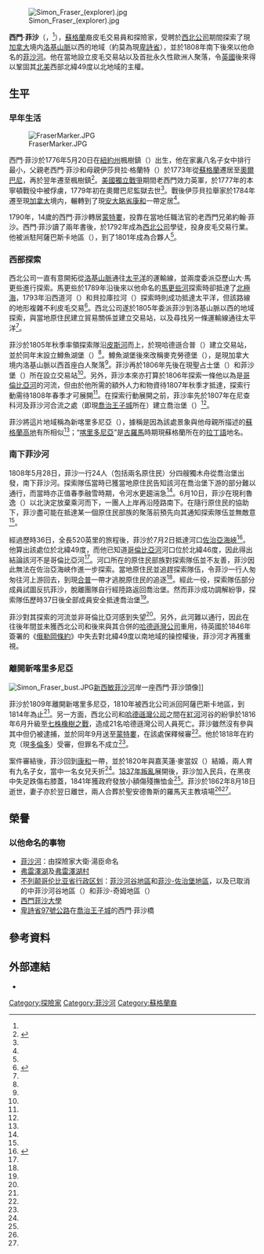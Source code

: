 {{noteTA
|G1=地名
|1=zh-cn:西蒙·弗雷泽;zh-hk:西門·菲沙;zh-mo:西門·菲沙;zh-tw:西蒙·弗雷澤
|2=zh-cn:西蒙;zh-hk:西門;zh-mo:西門;zh-tw:西蒙
|3=zh-cn:弗雷泽;zh-hk:菲沙;zh-mo:菲沙;zh-tw:弗雷澤
|4=zh-cn:不列颠哥伦比亚;zh-hk:卑詩;zh-mo:卑詩;zh-tw:英屬哥倫比亞
|5=zh-cn:康沃尔;zh-hk:康和;zh-mo:康和;zh-tw:康瓦耳
|6=zh-cn:乔治;zh-hk:佐治;zh-mo:佐治;zh-tw:喬治
}}
[[File:Simon_Fraser_(explorer).jpg|thumb]]

'''西門·菲沙'''（{{lang|en|Simon Fraser}}，{{bd|1776年|5月20日|1862年|6月18日|catIdx=F}}<ref name="SFU"/>），[[蘇格蘭|蘇格蘭]]裔皮毛交易員和探險家，受聘於[[西北公司|西北公司]]期間探索了現[[加拿大|加拿大]]境内[[洛基山脈|洛基山脈]]以西的地域（約莫為現[[卑詩省|卑詩省]]），並於1808年南下後來以他命名的[[菲沙河|菲沙河]]。他在當地設立皮毛交易站以及首批永久性歐洲人聚落，令[[英國|英國]]後來得以鞏固其[[北美|北美]]西部北緯49度以北地域的主權。

==生平==
===早年生活===
[[File:FraserMarker.JPG|thumb]]

西門·菲沙於1776年5月20日在[[紐約州|紐約州]]楓樹鎮（{{lang|en|Mapleton}}）出生，他在家裏八名子女中排行最小，父親老西門·菲沙和母親伊莎貝拉·格蘭特（{{lang|en|Isabella Grant}}）於1773年從[[蘇格蘭|蘇格蘭]]遷居至[[奧爾巴尼_(紐約州)|奧爾巴尼]]，再於翌年遷至楓樹鎮<ref name="SFU">{{cite web |author=James Saunders |title=Simon Fraser, the Explorer |accessdate=2014-01-28 |publisher=[[西門菲莎大學|西門菲莎大學]] |url=http://www.sfu.ca/archives/archives-program/outreach/simon_fraser.html |archive-date=2020-07-22 |archive-url=https://web.archive.org/web/20200722163805/http://www.sfu.ca/archives/archives-program/outreach/simon_fraser.html |dead-url=no }}</ref>。[[美國獨立戰爭|美國獨立戰爭]]期間老西門效力英軍，於1777年的本寧頓戰役中被俘虜，1779年初在奧爾巴尼監獄去世<ref name="SFU"/>。戰後伊莎貝拉舉家於1784年遷至現[[加拿大|加拿大]]境内，輾轉到了現[[安大略省|安大略省]][[康沃爾_(安大略省)|康和]]一帶定居<ref name="SFU"/>。

1790年，14歲的西門·菲沙轉居[[蒙特婁|蒙特婁]]，投靠在當地任職法官的老西門兄弟約翰·菲沙。西門·菲沙讀了兩年書後，於1792年成為[[西北公司|西北公司]]學徒，投身皮毛交易行業。他被派駐阿薩巴斯卡地區（{{lang|en|Athabasca}}），到了1801年成為合夥人<ref name="SFU"/>。

===西部探索===
西北公司一直有意開拓從[[洛基山脈|洛基山脈]]通往[[太平洋|太平洋]]的運輸線，並兩度委派亞歷山大·馬更些進行探索。馬更些於1789年沿後來以他命名的[[馬更些河|馬更些河]]探索時卻抵達了[[北極海|北極海]]，1793年沿西道河（{{lang|en|West Road River}}）和貝拉庫拉河（{{lang|en|Bella Coola River}}）探索時則成功抵達太平洋，但該路線的地形複雜不利皮毛交易<ref name="Bio">{{cite web |author=W. Kaye Lamb |title=FRASER, SIMON |date=1976 |accessdate=2014-01-28 |publisher=[[多倫多大學|多倫多大學]] / [[拉瓦爾大學|拉瓦爾大學]] |work=''Dictionary of Canadian Biography'', vol. 9 |url=http://www.biographi.ca/en/bio.php?id_nbr=4437 |archive-date=2020-08-09 |archive-url=https://web.archive.org/web/20200809115158/http://www.biographi.ca/en/bio.php?id_nbr=4437 |dead-url=no }}</ref>。西北公司遂於1805年委派菲沙到洛基山脈以西的地域探索，與當地原住民建立貿易關係並建立交易站，以及尋找另一條運輸線通往太平洋<ref name="Bio"/>。

菲沙於1805年秋季率領探索隊沿[[皮斯河|皮斯河]]而上，於現哈德遜合普（{{lang|en|Hudson's Hope}}）建立交易站，並於同年末設立鱒魚湖堡（{{lang|en|Trout Lake Fort}}）<ref name="Bio"/>。鱒魚湖堡後來改稱麥克勞德堡（{{lang|en|Fort McLeod}}），是現加拿大境内洛基山脈以西首座白人聚落<ref name="Bio"/>。菲沙再於1806年先後在現聖占士堡（{{lang|en|Fort St. James}}）和菲沙堡（{{lang|en|Fort Fraser}}）所在設立交易站<ref name="SFU"/>。另外，菲沙本來亦打算於1806年探索一條他以為是[[哥倫比亞河|哥倫比亞河]]的河流，但由於他所需的額外人力和物資待1807年秋季才抵達，探索行動需待1808年春季才可展開<ref name="Bio"/>。在探索行動展開之前，菲沙率先於1807年在尼查科河及菲沙河合流之處（即現[[喬治王子城|喬治王子城]]所在）建立喬治堡（{{lang|en|Fort George}}）<ref name="Bio"/>。

菲沙將這片地域稱為新喀里多尼亞（{{lang|en|New Caledonia}}），據稱是因為該處景象與他母親所描述的[[蘇格蘭高地|蘇格蘭高地]]有所相似<ref name="Bio"/>；“[[喀里多尼亞|喀里多尼亞]]”是[[古羅馬|古羅馬]]時期現蘇格蘭所在的[[拉丁語|拉丁語]]地名。

===南下菲沙河===
1808年5月28日，菲沙一行24人（包括兩名原住民）分四艘獨木舟從喬治堡出發，南下菲沙河。探索隊伍當時已獲當地原住民告知該河在喬治堡下游的部分難以通行，而當時亦正值春季融雪時期，令河水更趨湍急<ref name="Bio"/>。6月10日，菲沙在現利魯逸（{{lang|en|Lillooet}}）以北決定放棄乘河而下，一團人上岸再沿陸路南下。在隨行原住民的協助下，菲沙盡可能在抵達某一個原住民部族的聚落前預先向其通知探索隊伍並無敵意<ref name="Bio"/>。

經過歷時36日，全長520英里的旅程後，菲沙於7月2日抵達河口[[喬治亞海峽|佐治亞海峽]]<ref name="OHS">{{cite web |title=Simon Fraser Biography |date=2009 |accessdate=2014-01-28 |publisher=Oregon Historical Society |url=http://www.ohs.org/the-oregon-history-project/biographies/Simon-Fraser.cfm |archive-date=2014-02-02 |archive-url=https://web.archive.org/web/20140202120820/http://www.ohs.org/the-oregon-history-project/biographies/Simon-Fraser.cfm |dead-url=no }}</ref>。他算出該處位於北緯49度，而他已知道[[哥倫比亞河|哥倫比亞河]]河口位於北緯46度，因此得出結論該河不是哥倫比亞河<ref name="OHS"/>。河口所在的原住民部族對探索隊伍並不友善，菲沙因此無法在佐治亞海峽作進一步探索。當地原住民並追趕探索隊伍，令菲沙一行人匆匆往河上游回去，到現[[合普_(卑詩省)|合普]]一帶才逃脫原住民的追逐<ref name="Bio"/>。經此一役，探索隊伍部分成員試圖反抗菲沙，脫離團隊自行經陸路返回喬治堡。然而菲沙成功調解紛爭，探索隊伍歷時37日後全部成員安全抵達喬治堡<ref name="Bio"/>。

菲沙對其探索的河流並非哥倫比亞河感到失望<ref name="Bio"/>。另外，此河難以通行，因此在往後年間並未獲西北公司和後來與其合併的[[哈德遜灣公司|哈德遜灣公司]]重用，待英國於1846年簽署的《[[俄勒岡條約|俄勒岡條約]]》中失去對北緯49度以南地域的操控權後，菲沙河才再獲重視。

===離開新喀里多尼亞===
[[File:Simon_Fraser_bust.JPG|thumb]][[新西敏|新西敏]][[菲沙河|菲沙河]]岸一座西門·菲沙頭像]]

菲沙於1809年離開新喀里多尼亞，1810年被西北公司派回阿薩巴斯卡地區，到1814年為止<ref name="Bio"/>。另一方面，西北公司和[[哈德遜灣公司|哈德遜灣公司]]之間在[[紅河_(溫尼伯湖)|紅河]]河谷的紛爭於1816年6月升級至[[七株橡樹之戰|七株橡樹之戰]]，造成21名哈德遜灣公司人員死亡。菲沙雖然沒有參與其中但仍被逮捕，並於同年9月送至[[蒙特婁|蒙特婁]]，在該處保釋候審<ref name="Bio"/>。他於1818年在約克（現[[多倫多|多倫多]]）受審，但罪名不成立<ref name="Bio"/>。

案件審結後，菲沙回到[[康沃爾_(安大略省)|康和]]一帶，並於1820年與嘉芙蓮·麥當奴（{{lang|en|Catherine MacDonell}}）結婚，兩人育有九名子女，當中一名女兒夭折<ref name="SFU"/>。[[1837年叛亂|1837年叛亂]]展開後，菲沙加入民兵，在黑夜中失足跌傷右膝蓋，1841年獲政府發放小額傷殘撫恤金<ref name="SFU"/>。菲沙於1862年8月18日逝世，妻子亦於翌日離世，兩人合葬於聖安德魯斯的羅馬天主教墳場<ref name="SFU"/><ref name="Bio"/>。

==榮譽==
===以他命名的事物===
*[[菲沙河|菲沙河]]：由探險家大衛·湯臣命名
*[[弗雷澤湖|弗雷澤湖]]及[[弗雷澤湖村|弗雷澤湖村]]
*[[不列颠哥伦比亚省行政区划|不列颠哥伦比亚省行政区划]]：[[菲沙河谷地區|菲沙河谷地區]]和[[菲沙-佐治堡地區|菲沙-佐治堡地區]]，以及已取消的中菲沙河谷地區（{{lang|en|Central Fraser Valley Regional District}}）和菲沙-奇姆地區（{{lang|en|Fraser–Cheam Regional District}}）
*[[西門菲莎大學|西門菲沙大學]]
*[[卑詩省97號公路|卑詩省97號公路]]在[[喬治王子城|喬治王子城]]的西門·菲沙橋

==參考資料==
{{Reflist}}

==外部連結==
*{{Commons-inline|Category:Simon Fraser (explorer)|西門·菲沙}}

{{Authority control}}
{{DEFAULTSORT:Fraser, Simon}}
[[Category:探險家|Category:探險家]]
[[Category:菲沙河|Category:菲沙河]]
[[Category:蘇格蘭裔|Category:蘇格蘭裔]]